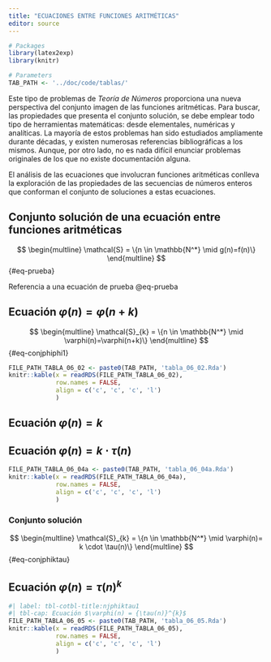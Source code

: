 ```yaml
---
title: "ECUACIONES ENTRE FUNCIONES ARITMÉTICAS"
editor: source
---
```


```r
# Packages
library(latex2exp)
library(knitr)

# Parameters
TAB_PATH <- '../doc/code/tablas/'
```


Este tipo de problemas de *Teoría de Números* proporciona una nueva
perspectiva del conjunto imagen de las funciones aritméticas. Para
buscar, las propiedades que presenta el conjunto solución, se debe
emplear todo tipo de herramientas matemáticas: desde elementales,
numéricas y analíticas. La mayoría de estos problemas han sido
estudiados ampliamente durante décadas, y existen numerosas referencias
bibliográficas a los mismos. Aunque, por otro lado, no es nada difícil
enunciar problemas originales de los que no existe documentación alguna.

El análisis de las ecuaciones que involucran funciones aritméticas
conlleva la exploración de las propiedades de las secuencias de números
enteros que conforman el conjunto de soluciones a estas ecuaciones.

## Conjunto solución de una ecuación entre funciones aritméticas

::: {#conjsoleq .definition name="Conjunto Solución de una ecuación entre dos funciones aritméticas f(n) y g(n)"}
<!-- (#eq:conjsoleq1) -->
:::

$$
\begin{multline} 
\mathcal{S} = \{n \in \mathbb{N^*} \mid g(n)=f(n)\}
\end{multline}
$${#eq-prueba}


Referencia a una ecuación de prueba @eq-prueba

## Ecuación $\varphi(n) = \varphi(n + k)$

<!-- (#eq:conjphiphi1) -->

$$
\begin{multline} 
\mathcal{S}_{k} = \{n \in \mathbb{N^*} \mid \varphi(n)=\varphi(n+k)\}
\end{multline}
$${#eq-conjphiphi1}

```r
FILE_PATH_TABLA_06_02 <- paste0(TAB_PATH, 'tabla_06_02.Rda')
knitr::kable(x = readRDS(FILE_PATH_TABLA_06_02),
             row.names = FALSE,
             align = c('c', 'c', 'c', 'l')
             )
```

## Ecuación $\varphi(n) = k$

## Ecuación $\varphi(n) = k \cdot \tau(n)$

```r
FILE_PATH_TABLA_06_04a <- paste0(TAB_PATH, 'tabla_06_04a.Rda')
knitr::kable(x = readRDS(FILE_PATH_TABLA_06_04a),
             row.names = FALSE,
             align = c('c', 'c', 'c', 'l')
             )
```

### Conjunto solución

$$
\begin{multline}
\mathcal{S}_{k} = \{n \in \mathbb{N^*} \mid \varphi(n)= k \cdot \tau(n)\}
\end{multline}
$${#eq-conjphiktau}

## Ecuación $\varphi(n) = {\tau(n)}^{k}$

```r
#| label: tbl-cotbl-title:njphiktau1
#| tbl-cap: Ecuación $\varphi(n) = {\tau(n)}^{k}$
FILE_PATH_TABLA_06_05 <- paste0(TAB_PATH, 'tabla_06_05.Rda')
knitr::kable(x = readRDS(FILE_PATH_TABLA_06_05),
             row.names = FALSE,
             align = c('c', 'c', 'c', 'l')
             )
```
